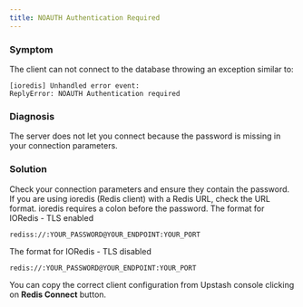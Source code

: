 ```yaml
---
title: NOAUTH Authentication Required
---
```


### Symptom

The client can not connect to the database throwing an exception similar to:

```
[ioredis] Unhandled error event:
ReplyError: NOAUTH Authentication required
```

### Diagnosis

The server does not let you connect because the password is missing in your connection parameters.

### Solution

Check your connection parameters and ensure they contain the password.
If you are using ioredis (Redis client) with a Redis URL, check the URL format.
ioredis requires a colon before the password.
The format for IORedis - TLS enabled

```
rediss://:YOUR_PASSWORD@YOUR_ENDPOINT:YOUR_PORT
```

The format for IORedis - TLS disabled

```
redis://:YOUR_PASSWORD@YOUR_ENDPOINT:YOUR_PORT
```

You can copy the correct client configuration from Upstash console clicking on **Redis Connect** button.
